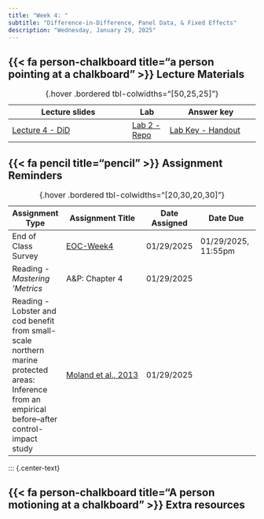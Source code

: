 ```yaml
---
title: "Week 4: "
subtitle: "Difference-in-Difference, Panel Data, & Fixed Effects"
description: "Wednesday, January 29, 2025"
---
```



## {{< fa person-chalkboard title="a person pointing at a chalkboard" >}} Lecture Materials {#lecture-materials}

| Lecture slides | Lab | Answer key |
|----------------|-----|------------|
| [Lecture 4 - DiD](https://drive.google.com/file/d/1k5XwhonfxvDBKOqHp4KqVp30oG9Bshgg/view?usp=sharing){target="_blank"} | [Lab 2 - Repo](https://github.com/garberadamc/Lab2-EDS241-Moland13){target="_blank"}| [Lab Key - Handout](https://garberadamc.github.io/project-site/Lab2-Moland13_KEY){target="_blank"} |

: {.hover .bordered tbl-colwidths="[50,25,25]"} 


## {{< fa pencil title="pencil" >}} Assignment Reminders {#assignment-reminders}

| Assignment Type | Assignment Title                              | Date Assigned  | Date Due                   |
|-----------------|-----------------------------------------------|----------------|----------------------------|
| End of Class Survey | [EOC-Week4](https://forms.gle/qmx7PMQwZC1R6kAU6){target="_blank"} | 01/29/2025 | 01/29/2025, 11:55pm |
| Reading - *Mastering 'Metrics*  | A&P: Chapter 4  | 01/29/2025 |  |
| Reading - Lobster and cod benefit from small-scale northern marine protected areas: Inference from an empirical before–after control-impact study | [Moland et al., 2013](https://drive.google.com/file/d/1TjKa7gH9YVCSpG4HeWb7LFFbsqoSEYeQ/view?usp=sharing){target="_blank"} | 01/29/2025 |  |

: {.hover .bordered tbl-colwidths="[20,30,20,30]"} 

::: {.center-text}


## {{< fa person-chalkboard title="A person motioning at a chalkboard" >}} [**Extra resources**]{.teal-text .body-text-m}

